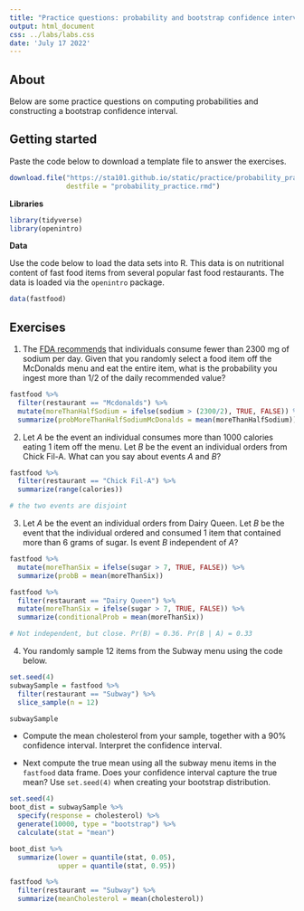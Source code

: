 ```yaml
---
title: "Practice questions: probability and bootstrap confidence intervals"
output: html_document
css: ../labs/labs.css
date: 'July 17 2022'
---
```


## About

Below are some practice questions on computing probabilities and constructing a bootstrap confidence interval.

## Getting started

Paste the code below to download a template file to answer the exercises.

```r
download.file("https://sta101.github.io/static/practice/probability_practice_template.Rmd",
              destfile = "probability_practice.rmd")
```


**Libraries**

```r
library(tidyverse)
library(openintro)
```

**Data**


Use the code below to load the data sets into R. This data is on nutritional content of fast food items from several popular fast food restaurants. The data is loaded via the `openintro` package.
```r
data(fastfood)
```

## Exercises

1. The [FDA recommends](https://www.fda.gov/food/nutrition-education-resources-materials/sodium-your-diet) that individuals consume fewer than 2300 mg of sodium per day. Given that you randomly select a food item off the McDonalds menu and eat the entire item, what is the probability you ingest more than 1/2 of the daily recommended value?

```r
fastfood %>%
  filter(restaurant == "Mcdonalds") %>%
  mutate(moreThanHalfSodium = ifelse(sodium > (2300/2), TRUE, FALSE)) %>%
  summarize(probMoreThanHalfSodiumMcDonalds = mean(moreThanHalfSodium))
```

2. Let *A* be the event an individual consumes more than 1000 calories eating 1 item off the menu. Let *B* be the event an individual orders from Chick Fil-A. What can you say about events *A* and *B*?

```r
fastfood %>%
  filter(restaurant == "Chick Fil-A") %>%
  summarize(range(calories))

# the two events are disjoint
```

3. Let *A* be the event an individual orders from Dairy Queen. Let *B* be the event that the individual ordered and consumed 1 item that contained more than 6 grams of sugar. Is event *B* independent of *A*?

```r
fastfood %>%
  mutate(moreThanSix = ifelse(sugar > 7, TRUE, FALSE)) %>%
  summarize(probB = mean(moreThanSix))

fastfood %>%
  filter(restaurant == "Dairy Queen") %>%
  mutate(moreThanSix = ifelse(sugar > 7, TRUE, FALSE)) %>%
  summarize(conditionalProb = mean(moreThanSix))

# Not independent, but close. Pr(B) = 0.36. Pr(B | A) = 0.33
```

4. You randomly sample 12 items from the Subway menu using the code below.

```r
set.seed(4)
subwaySample = fastfood %>%
  filter(restaurant == "Subway") %>%
  slice_sample(n = 12)

subwaySample
```

- Compute the mean cholesterol from your sample, together with a 90% confidence interval. Interpret the confidence interval.

- Next compute the true mean using all the subway menu items in the `fastfood` data frame. Does your confidence interval capture the true mean? Use `set.seed(4)` when creating your bootstrap distribution.

```r
set.seed(4)
boot_dist = subwaySample %>%
  specify(response = cholesterol) %>%
  generate(10000, type = "bootstrap") %>%
  calculate(stat = "mean")

boot_dist %>%
  summarize(lower = quantile(stat, 0.05),
            upper = quantile(stat, 0.95))

fastfood %>%
  filter(restaurant == "Subway") %>%
  summarize(meanCholesterol = mean(cholesterol))
```